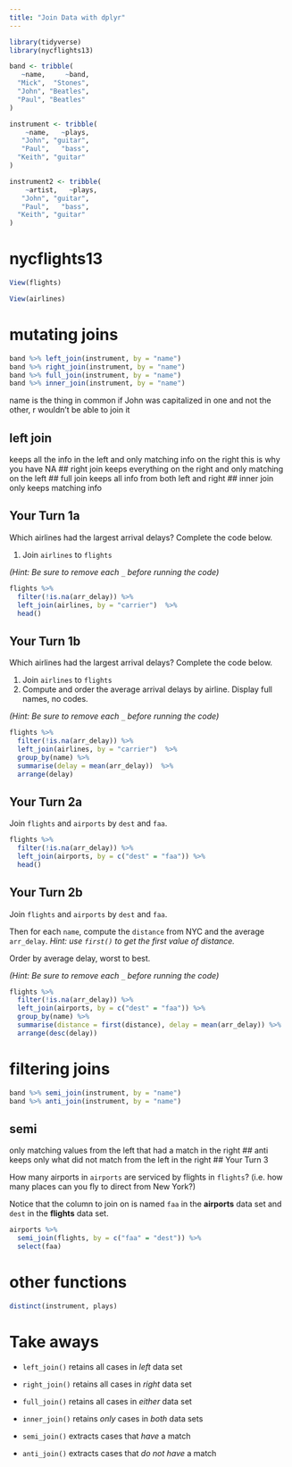 ```yaml
---
title: "Join Data with dplyr"
---
```


```r
library(tidyverse)
library(nycflights13)

band <- tribble(
   ~name,     ~band,
  "Mick",  "Stones",
  "John", "Beatles",
  "Paul", "Beatles"
)

instrument <- tribble(
    ~name,   ~plays,
   "John", "guitar",
   "Paul",   "bass",
  "Keith", "guitar"
)

instrument2 <- tribble(
    ~artist,   ~plays,
   "John", "guitar",
   "Paul",   "bass",
  "Keith", "guitar"
)
```

# nycflights13

```r
View(flights)
```

```r
View(airlines)
```

# mutating joins

```r
band %>% left_join(instrument, by = "name")
band %>% right_join(instrument, by = "name")
band %>% full_join(instrument, by = "name")
band %>% inner_join(instrument, by = "name")
```

name is the thing in common
if John was capitalized in one and not the other, r wouldn't be able to join it 

## left join 
keeps all the info in the left and only matching info on the right this is why you have NA
## right join
keeps everything on the right and only matching on the left
## full join 
keeps all info from both left and right
## inner join
only keeps matching info

## Your Turn 1a

Which airlines had the largest arrival delays? Complete the code below.

1. Join `airlines` to `flights`


*(Hint: Be sure to remove each `_` before running the code)*

```r
flights %>%
  filter(!is.na(arr_delay)) %>%
  left_join(airlines, by = "carrier")  %>%
  head() 
```

## Your Turn 1b

Which airlines had the largest arrival delays? Complete the code below.

1. Join `airlines` to `flights`
2. Compute and order the average arrival delays by airline. Display full names, no codes.

*(Hint: Be sure to remove each `_` before running the code)*

```r
flights %>%
  filter(!is.na(arr_delay)) %>%
  left_join(airlines, by = "carrier")  %>%
  group_by(name) %>%
  summarise(delay = mean(arr_delay))  %>%
  arrange(delay) 
```

## Your Turn 2a

Join `flights` and `airports` by `dest` and `faa`. 


```r
flights %>% 
  filter(!is.na(arr_delay)) %>%
  left_join(airports, by = c("dest" = "faa")) %>%
  head()

```


## Your Turn 2b

Join `flights` and `airports` by `dest` and `faa`. 

Then for each `name`, compute the `distance` from NYC and the average `arr_delay`.  *Hint: use `first()` to get the first value of distance.*

Order by average delay, worst to best.

*(Hint: Be sure to remove each `_` before running the code)*

```r
flights %>% 
  filter(!is.na(arr_delay)) %>%
  left_join(airports, by = c("dest" = "faa")) %>%
  group_by(name) %>%
  summarise(distance = first(distance), delay = mean(arr_delay)) %>%
  arrange(desc(delay))

```



# filtering joins

```r
band %>% semi_join(instrument, by = "name")
band %>% anti_join(instrument, by = "name")
```
## semi
only matching values from the left that had a match in the right
## anti
keeps only what did not match from the left in the right
## Your Turn 3

How many airports in `airports` are serviced by flights in `flights`? (i.e. how many places can you fly to direct from New York?) 

Notice that the column to join on is named `faa` in the **airports** data set and `dest` in the **flights** data set.

```r
airports %>%
  semi_join(flights, by = c("faa" = "dest")) %>%
  select(faa)
```


# other functions  

```r
distinct(instrument, plays)
```


# Take aways

* `left_join()` retains all cases in _left_ data set
* `right_join()` retains all cases in _right_ data set
* `full_join()` retains all cases in _either_ data set
* `inner_join()` retains _only_ cases in _both_ data sets

* `semi_join()` extracts cases that _have_ a match
* `anti_join()` extracts cases that _do not have_ a match 


